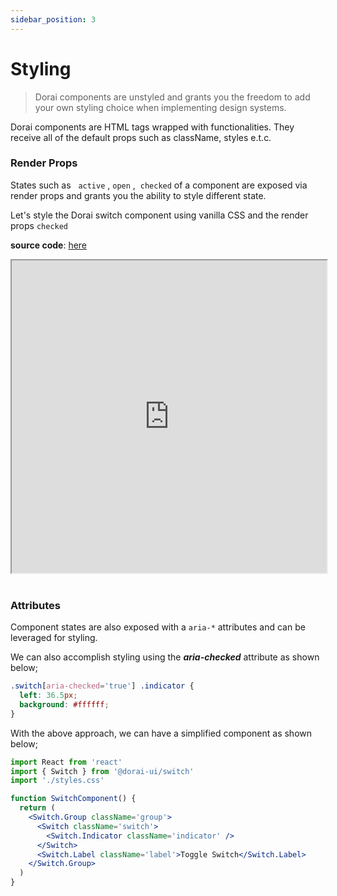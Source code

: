 ```yaml
---
sidebar_position: 3
---
```


# Styling

> Dorai components are unstyled and grants you the freedom to add your own styling choice when implementing design systems.

Dorai components are HTML tags wrapped with functionalities. They receive all of the default props such as className, styles e.t.c.

### Render Props

States such as &nbsp; `active`&nbsp;, `open`&nbsp;, &nbsp;`checked` of a component are exposed via render props and grants you the ability to style different state.

Let's style the Dorai switch component using vanilla CSS and the render props `checked`

**source code**: [here](https://codesandbox.io/s/elegant-gates-c5jvd?file=/src/styles.css:0-486)

<iframe
  src="https://codesandbox.io/embed/elegant-gates-c5jvd?fontsize=14&hidenavigation=1&theme=dark&view='editor+preview'"
  width='100%'
  height='500px'
  border='0'
  borderRadius='10px'
  overflow='hidden'
  title='elegant-gates-c5jvd'
  allow='accelerometer; ambient-light-sensor; camera; encrypted-media; geolocation; gyroscope; hid; microphone; midi; payment; usb; vr; xr-spatial-tracking'
  sandbox='allow-forms allow-modals allow-popups allow-presentation allow-same-origin allow-scripts'
></iframe>
<br />
<br />

### Attributes

Component states are also exposed with a `aria-*` attributes and can be leveraged for styling.

We can also accomplish styling using the _**aria-checked**_ attribute as shown
below;

```css
.switch[aria-checked='true'] .indicator {
  left: 36.5px;
  background: #ffffff;
}
```

With the above approach, we can have a simplified component as shown below;

```jsx
import React from 'react'
import { Switch } from '@dorai-ui/switch'
import './styles.css'

function SwitchComponent() {
  return (
    <Switch.Group className='group'>
      <Switch className='switch'>
        <Switch.Indicator className='indicator' />
      </Switch>
      <Switch.Label className='label'>Toggle Switch</Switch.Label>
    </Switch.Group>
  )
}
```
